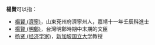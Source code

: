 '''楊賢'''可以指：
* [[楊賢_(濟寧)|楊賢 (濟寧)]]，山東兗州府濟寧州人，嘉靖十一年壬辰科進士
* [[楊賢_(明鄭)|楊賢 (明鄭)]]，台灣明鄭時期中末期的文臣
* [[杨贤_(经济学家)|杨贤 (经济学家)]]，[[新加坡国立大学|新加坡国立大学]]教授
{{Disambiguation|X|cat=二字楊姓人名消歧義}}